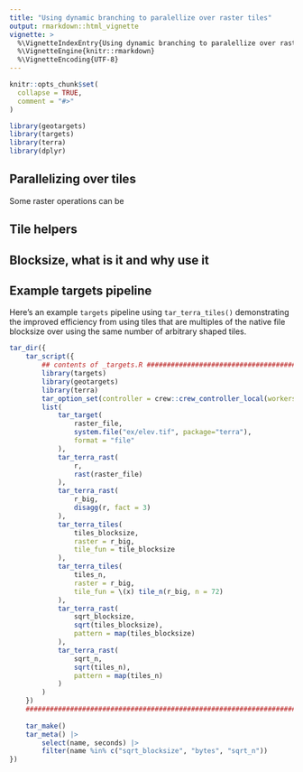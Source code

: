 ```yaml
---
title: "Using dynamic branching to paralellize over raster tiles"
output: rmarkdown::html_vignette
vignette: >
  %\VignetteIndexEntry{Using dynamic branching to paralellize over raster tiles}
  %\VignetteEngine{knitr::rmarkdown}
  %\VignetteEncoding{UTF-8}
---
```


```r
knitr::opts_chunk$set(
  collapse = TRUE,
  comment = "#>"
)
```

```r
library(geotargets)
library(targets)
library(terra)
library(dplyr)
```

## Parallelizing over tiles

Some raster operations can be 

## Tile helpers

## Blocksize, what is it and why use it

## Example targets pipeline

Here's an example `targets` pipeline using `tar_terra_tiles()` demonstrating the improved efficiency from using tiles that are multiples of the native file blocksize over using the same number of arbitrary shaped tiles.

```r
tar_dir({
    tar_script({
        ## contents of _targets.R ##############################################
        library(targets)
        library(geotargets)
        library(terra)
        tar_option_set(controller = crew::crew_controller_local(workers = 2))
        list(
            tar_target(
                raster_file,
                system.file("ex/elev.tif", package="terra"),
                format = "file"
            ),
            tar_terra_rast(
                r,
                rast(raster_file)
            ),
            tar_terra_rast(
                r_big,
                disagg(r, fact = 3)
            ),
            tar_terra_tiles(
                tiles_blocksize,
                raster = r_big,
                tile_fun = tile_blocksize
            ),
            tar_terra_tiles(
                tiles_n,
                raster = r_big,
                tile_fun = \(x) tile_n(r_big, n = 72)
            ),
            tar_terra_rast(
                sqrt_blocksize,
                sqrt(tiles_blocksize),
                pattern = map(tiles_blocksize)
            ),
            tar_terra_rast(
                sqrt_n,
                sqrt(tiles_n),
                pattern = map(tiles_n)
            )
        )
    })
    ############################################################################
    
    tar_make()
    tar_meta() |>
        select(name, seconds) |> 
        filter(name %in% c("sqrt_blocksize", "bytes", "sqrt_n"))
}) 
```

